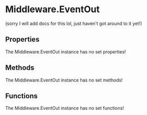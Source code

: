 [//]: # (This file was automatically compiled through the Generator luau code under this repository)
[//]: # (if you want to edit the documentation of discord-luau, please write changes)
[//]: # (to the discord-luau repository itself, we extract the comments from discord-luau and translate)
[//]: # (them into markdown files that Nextra can interpret!)

[//]: # (----- NEXTRA COMPONENTS IMPORT ----- )


[//]: # (----- DOCUMENT HEADER ----- )

# Middleware.EventOut

(sorry I will add docs for this lol, just haven't got around to it yet!)

[//]: # (----- DOCUMENT PROPERTIES ----- )

## Properties

The Middleware.EventOut instance has no set properties!

[//]: # (----- DOCUMENT METHODS ----- )

## Methods

The Middleware.EventOut instance has no set methods!

[//]: # (----- DOCUMENT FUNCTIONS ----- )

## Functions

The Middleware.EventOut instance has no set functions!

